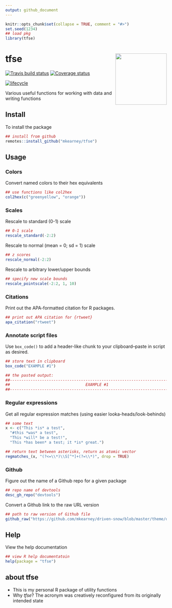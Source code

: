 ```yaml
---
output: github_document
---
```


<!-- README.md is generated from README.Rmd. Please edit that file -->

```r
knitr::opts_chunk$set(collapse = TRUE, comment = "#>")
set.seed(1234)
## load pkg
library(tfse)
```

# tfse <img src="man/figures/logo.png" width="160px" align="right" /> 

[![Travis build status](https://travis-ci.org/mkearney/tfse.svg?branch=master)](https://travis-ci.org/mkearney/tfse)
[![Coverage status](https://codecov.io/gh/mkearney/tfse/branch/master/graph/badge.svg)](https://codecov.io/github/mkearney/tfse?branch=master)

[![lifecycle](https://img.shields.io/badge/lifecycle-experimental-orange.svg)](https://www.tidyverse.org/lifecycle/#experimental)

Various useful functions for working with data and writing functions

## Install

To install the package

```r
## install from github
remotes::install_github("mkearney/tfse")
```

## Usage

### Colors

Convert named colors to their hex equivalents

```r
## use functions like col2hex
col2hex(c("greenyellow", "orange"))
```

### Scales

Rescale to standard (0-1) scale

```r
## 0-1 scale
rescale_standard(-2:2)
```

Rescale to normal (mean = 0; sd = 1) scale

```r
## z scores
rescale_normal(-2:2)
```

Rescale to arbitrary lower/upper bounds

```r
## specify new scale bounds
rescale_pointscale(-2:2, 1, 10)
```

### Citations

Print out the APA-formatted citation for R packages.

```r
## print out APA citation for {rtweet}
apa_citation("rtweet")
```

### Annotate script files

Use `box_code()` to add a header-like chunk to your clipboard–paste in script as desired.

```r
## store text in clipboard
box_code("EXAMPLE #1")

## the pasted output:
##----------------------------------------------------------------------------##
##                                 EXAMPLE #1                                 ##
##----------------------------------------------------------------------------##
```


### Regular expressions

Get all regular expression matches (using easier looka-heads/look-behinds)

```r
## some text
x <- c("This *is* a test", 
  "#this *was* a test", 
  "This *will* be a test!",
  "This *has been* a test; it *is* great.")

## return text between asterisks, return as atomic vector
regmatches_(x, "(?<=\\*)\\S[^*]+(?=\\*)", drop = TRUE)
```

### Github

Figure out the name of a Github repo for a given package

```r
## repo name of devtools
desc_gh_repo("devtools")
```

Convert a Github link to the raw URL version

```r
## path to raw version of Github file
github_raw("https://github.com/mkearney/driven-snow/blob/master/theme/driven-snow.rstheme")
```



## Help

View the help documentation

```r
## view R help documentatoin
help(package = "tfse")
```

## about tfse
- This is my personal R package of utility functions
- Why *tfse*? The acronym was creatively reconfigured from its
  originally intended state

